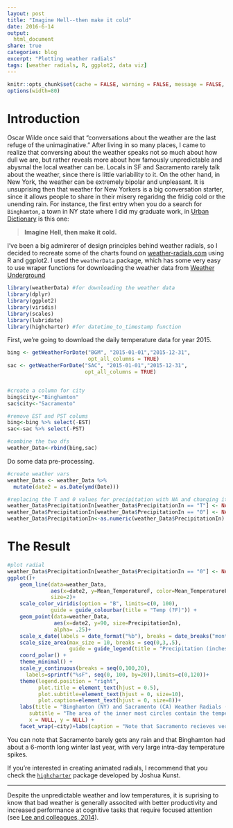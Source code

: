 ```yaml
---
layout: post
title: "Imagine Hell--then make it cold"
date: 2016-6-14
output:
  html_document
share: true
categories: blog
excerpt: "Plotting weather radials"
tags: [weather radials, R, ggplot2, data viz]
---
```


```r
knitr::opts_chunk$set(cache = FALSE, warning = FALSE, message = FALSE, dpi = 180)
options(width=80)
```


# Introduction
Oscar Wilde once said that "conversations about the weather are the last refuge of the unimaginative." After living in so many places, I came to realize that conversing about the weather speaks not so much about how dull we are, but rather reveals more about how famously unpredictable and abysmal the local weather can be. Locals in SF and Sacramento rarely talk about the weather, since there is little variability to it. On the other hand, in New York, the weather can be extremely bipolar and unpleasant. It is unsuprising then that weather for New Yorkers is a big conversation starter, since it allows people to share in their misery regaridng the fridig cold or the unending rain. For instance, the first entry when you do a search for `Binghamton`, a town in NY state where I did my graduate work, in [Urban Dictionary](http://www.urbandictionary.com/define.php?term=Binghamton&utm_source=search-action) is this one:

> **Imagine Hell, then make it cold.**

I've been a big admirerer of design principles behind weather radials, so I decided to recreate some of the charts found on [weather-radials.com](http://weather-radials.com/) using R and ggplot2. I used the `weatherData` package, which has some very easy to use wraper functions for downloading the weather data from [Weather Underground](https://www.wunderground.com/)


```r
library(weatherData) #for downloading the weather data
library(dplyr)
library(ggplot2)
library(viridis)
library(scales)
library(lubridate)
library(highcharter) #for datetime_to_timestamp function
```

First, we're going to download the daily temperature data for year 2015. 

```r
bing <- getWeatherForDate("BGM", "2015-01-01","2015-12-31", 
                          opt_all_columns = TRUE)
sac <- getWeatherForDate("SAC", "2015-01-01","2015-12-31",
                         opt_all_columns = TRUE)


#create a column for city
bing$city<-"Binghamton"
sac$city<-"Sacramento"

#remove EST and PST colums
bing<-bing %>% select(-EST)
sac<-sac %>% select(-PST)

#combine the two dfs
weather_Data<-rbind(bing,sac)
```

Do some data pre-processing.

```r
#create weather vars
weather_Data <- weather_Data %>% 
  mutate(date2 = as.Date(ymd(Date))) 

#replacing the T and 0 values for precipitation with NA and changing it to numeric
weather_Data$PrecipitationIn[weather_Data$PrecipitationIn == "T"] <- NA
weather_Data$PrecipitationIn[weather_Data$PrecipitationIn == "0"] <- NA
weather_Data$PrecipitationIn<-as.numeric(weather_Data$PrecipitationIn)
```

# The Result

```r
#plot radial
weather_Data$PrecipitationIn[weather_Data$PrecipitationIn == "0"] <- NA
ggplot()+
    geom_line(data=weather_Data, 
              aes(x=date2, y=Mean_TemperatureF, color=Mean_TemperatureF),
              size=2)+
    scale_color_viridis(option = "B", limits=c(0, 100), 
              guide = guide_colourbar(title = "Temp (?F)")) +
    geom_point(data=weather_Data,
               aes(x=date2, y=90, size=PrecipitationIn),
               alpha= .25)+
    scale_x_date(labels = date_format("%b"), breaks = date_breaks("month")) +
    scale_size_area(max_size = 10, breaks = seq(0,3,.5),
                    guide = guide_legend(title = "Precipitation (inches)")) +
    coord_polar() +
    theme_minimal() +
    scale_y_continuous(breaks = seq(0,100,20),
      labels=sprintf("%sF", seq(0, 100, by=20)),limits=c(0,120))+
    theme(legend.position = "right",
          plot.title = element_text(hjust = 0.5),
          plot.subtitle=element_text(hjust = 0, size=10),
          plot.caption=element_text(hjust = 0, size=8))+
    labs(title = "Binghamton (NY) and Sacramento (CA) Weather Radials (2015)",
       subtitle = "The area of the inner most circles contain the temperatures from 0-20 ?F and consecutively larger circles contain an additional 20 ?F. \nThe brightly colored lines represent the daily mean temperature for each location",
       x = NULL, y = NULL) +
    facet_wrap(~city)+labs(caption = "Note that Sacramento recieves very little precipitation, while Binghamton has pretty much all year-round rainy/snowy weather.")
```

You can note that Sacramento barely gets any rain and that Binghamton had about a 6-month long winter last year, with very large intra-day temperature spikes.

If you're interested in creating animated radials, I recommend that you check the [`highcharter`](http://jkunst.com/highcharter/showcase.html) package developed by Joshua Kunst.

----

Despite the unpredictable weather and low temperatures, it is suprising to know that bad weather is generally associted with better productivity and increased performance at cognitive tasks that require focused attention (see [Lee and colleagues, 2014](http://scholar.harvard.edu/files/jooajulialee/files/jap_final_rainmakers_2014-01192-001.pdf?m=1400193142)). 





